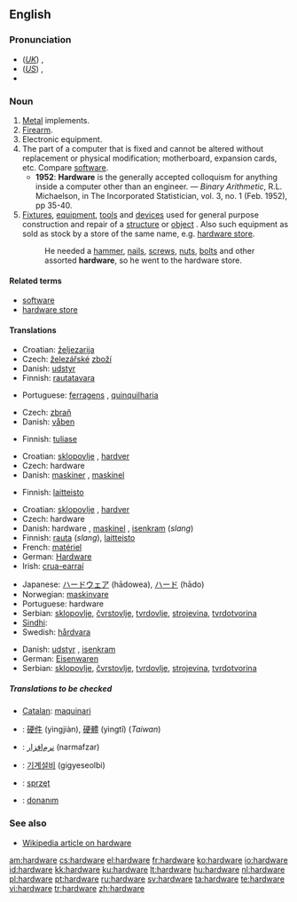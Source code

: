 ==English==

===Pronunciation===
* (''[[Received Pronunciation|UK]]'') {{IPA|/ˈhɑːdˌwɛə/}}, {{SAMPA|/"hA:d%wE@/}}
* (''[[General American|US]]'') {{IPA|/ˈhɑɹdˌwɛɚ/}}, {{SAMPA|/"hArd%wE@`/}}
* {{audio|en-us-hardware.ogg|Audio (US)}}

===Noun===
{{en-noun|-}}

# [[Metal]] implements.
# [[Firearm]].
# Electronic equipment.
# The part of a computer that is fixed and cannot be altered without replacement or physical modification; motherboard, expansion cards, etc.  Compare [[software]].
#* '''1952''': '''Hardware''' is the generally accepted colloquism for anything inside a computer other than an engineer. &mdash; ''Binary Arithmetic'', R.L. Michaelson, in The Incorporated Statistician, vol. 3, no. 1 (Feb. 1952), pp 35-40.
# [[fixture|Fixtures]], [[equipment]], [[tool|tools]] and [[device|devices]] used for general purpose construction and repair of a [[structure]] or [[object]] .  Also such equipment as sold as stock by a store of the same name, e.g. [[hardware store]].
#: He needed a [[hammer]], [[nail]]s, [[screw]]s, [[nut]]s, [[bolt]]s and other assorted '''hardware''', so he went to the hardware store.

====Related terms====
* [[software]]
* [[hardware store]]

====Translations====
{{trans-top|Metal implements}}
* Croatian: [[željezarija]] {{f}}
* Czech: [[železářství|železářské]] [[zboží]] {{n}}
* Danish: [[udstyr]] {{n}}
* Finnish: [[rautatavara]]
{{trans-mid}}
* Portuguese: [[ferragens]] {{f}}, [[quinquilharia]] {{f}}
{{trans-bottom}}

{{trans-top|Firearm}}
* Czech: [[zbraň]] {{f}}
* Danish: [[våben]] {{n}}
{{trans-mid}}
* Finnish: [[tuliase]]
{{trans-bottom}}

{{trans-top|Electronic equipment}}
* Croatian: [[sklopovlje]] {{n}}, [[hardver]] {{m}}
* Czech: hardware {{m}}
* Danish: [[maskine]]r {{p}}, [[maskinel]] {{n}}
{{trans-mid}}
* Finnish: [[laitteisto]]
{{trans-bottom}}

{{trans-top|The part of a computer that is fixed and cannot be altered without replacement or physical modification}}
* Croatian: [[sklopovlje]] {{n}}, [[hardver]] {{m}}
* Czech: hardware {{m}}
* Danish: hardware {{c}}, [[maskinel]] {{n}}, [[isenkram]] (''slang'')
* Finnish: [[rauta]] (''slang''), [[laitteisto]]
* French: [[matériel]] {{m}}
* German: [[Hardware]] {{f}}
* Irish: [[crua-earraí]] {{m|p}}
{{trans-mid}}
* Japanese: [[ハードウェア]] (hādowea), [[ハード]] (hādo)
* Norwegian: [[maskinvare]] {{m}}
* Portuguese: hardware {{m}}
* Serbian: [[sklopovlje]], [[čvrstovlje]], [[tvrdovlje]], [[strojevina]], [[tvrdotvorina]]
* [[Sindhi]]: {{SDchar|[[ڳڻپيوگري]]}}
* Swedish: [[hårdvara]] {{c}}
{{trans-bottom}}

{{trans-top|Fixtures, equipment, tools and devices used for general purpose construction and repair of a structure or object}}
* Danish: [[udstyr]] {{n}}, [[isenkram]] {{n}}
* German: [[Eisenwaren]] {{f|p}}
* Serbian: [[sklopovlje]], [[čvrstovlje]], [[tvrdovlje]], [[strojevina]], [[tvrdotvorina]]
{{trans-mid}}
{{trans-bottom}}

=====Translations to be checked=====
{{checktrans}}
{{top}}
* [[Catalan]]: [[maquinari]] {{m}}
* {{ttbc|Chinese}}: [[硬件]] (yìngjiàn), [[硬體]] (yìngtǐ) (''Taiwan'')
{{mid}}
* {{ttbc|Persian}}: [[نرم‌افزار]] (narmafzar)
* {{ttbc|Korean}}: [[기계설비]] (gigyeseolbi)
* {{ttbc|Polish}}: [[sprzęt]]
* {{ttbc|Turkish}}: [[donanım]]
{{bottom}}

===See also===
* [[w:Hardware|Wikipedia article on hardware]]

[[am:hardware]]
[[cs:hardware]]
[[el:hardware]]
[[fr:hardware]]
[[ko:hardware]]
[[io:hardware]]
[[id:hardware]]
[[kk:hardware]]
[[ku:hardware]]
[[lt:hardware]]
[[hu:hardware]]
[[nl:hardware]]
[[pl:hardware]]
[[pt:hardware]]
[[ru:hardware]]
[[sv:hardware]]
[[ta:hardware]]
[[te:hardware]]
[[vi:hardware]]
[[tr:hardware]]
[[zh:hardware]]